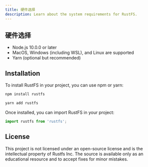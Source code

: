 ```yaml
---
title: 硬件选择
description: Learn about the system requirements for RustFS.
---
```


## 硬件选择

- Node.js 10.0.0 or later
- MacOS, Windows (including WSL), and Linux are supported
- Yarn (optional but recommended)

## Installation

To install RustFS in your project, you can use npm or yarn:

```bash
npm install rustfs
```

```bash
yarn add rustfs
```

Once installed, you can import RustFS in your project:

```javascript
import rustfs from 'rustfs';
```

## License

This project is not licensed under an open-source license and is the intellectual property of Rustfs Inc. The source is available only as an educational resource and to accept fixes for minor mistakes.

